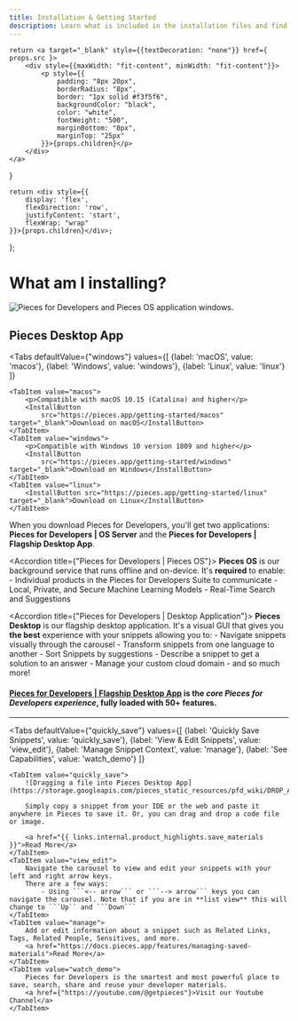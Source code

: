 ```yaml
---
title: Installation & Getting Started
description: Learn what is included in the installation files and find the right set of instructions for your operating system.
---
```


<link rel="canonical" href="https://docs.pieces.app/installation-getting-started/what-am-i-installing" />

    return <a target="_blank" style={{textDecoration: "none"}} href={ props.src }>
        <div style={{maxWidth: "fit-content", minWidth: "fit-content"}}>
            <p style={{
                padding: "8px 20px",
                borderRadius: "8px",
                border: "1px solid #f3f5f6",
                backgroundColor: "black",
                color: "white",
                fontWeight: "500",
                marginBottom: "8px",
                marginTop: "25px"
            }}>{props.children}</p>
        </div>
    </a>
}

    return <div style={{
        display: 'flex',
        flexDirection: 'row',
        justifyContent: 'start',
        flexWrap: "wrap"
    }}>{props.children}</div>;
};

# What am I installing?

![Pieces for Developers and Pieces OS application windows.](/assets/what_am_installing.png)

## Pieces Desktop App

<Tabs
    defaultValue={"windows"}
    values={[
        {label: 'macOS', value: 'macos'},
        {label: 'Windows', value: 'windows'},
        {label: 'Linux', value: 'linux'}
    ]}
>
    <TabItem value="macos">
        <p>Compatible with macOS 10.15 (Catalina) and higher</p>
        <InstallButton
            src="https://pieces.app/getting-started/macos" target="_blank">Download on macOS</InstallButton>
    </TabItem>
    <TabItem value="windows">
        <p>Compatible with Windows 10 version 1809 and higher</p>
        <InstallButton
            src="https://pieces.app/getting-started/windows" target="_blank">Download on Windows</InstallButton>
    </TabItem>
    <TabItem value="linux">
        <InstallButton src="https://pieces.app/getting-started/linux" target="_blank">Download on Linux</InstallButton>
    </TabItem>
</Tabs>


When you download Pieces for Developers, you'll get two applications: **Pieces for Developers | OS Server** and the **Pieces for Developers | Flagship Desktop App**.

<Accordion title={"Pieces for Developers | Pieces OS"}>
    **Pieces OS** is our background service that runs offline and on-device. It's **required** to enable:
        - Individual products in the Pieces for Developers Suite to communicate
        - Local, Private, and Secure Machine Learning Models
        - Real-Time Search and Suggestions
</Accordion>

<Accordion title={"Pieces for Developers | Desktop Application"}>
    **Pieces Desktop** is our flagship desktop application. It's a visual GUI that gives you **the best** experience with your snippets allowing you to:
    - Navigate snippets visually through the carousel
    - Transform snippets from one language to another
    - Sort Snippets by suggestions
    - Describe a snippet to get a solution to an answer
    - Manage your custom cloud domain
    - and so much more!
</Accordion>

#### <a target="_blank" href="{{ links.website.pfd_desktop_install }}">Pieces for Developers | Flagship Desktop App</a> is the _core Pieces for Developers experience_, fully loaded with 50+ features.

---

<Tabs
    defaultValue={"quickly_save"}
    values={[
        {label: 'Quickly Save Snippets', value: 'quickly_save'},
        {label: 'View & Edit Snippets', value: 'view_edit'},
        {label: 'Manage Snippet Context', value: 'manage'},
        {label: 'See Capabilities', value: 'watch_demo'}
    ]}
>
    <TabItem value="quickly_save">
        ![Dragging a file into Pieces Desktop App](https://storage.googleapis.com/pieces_static_resources/pfd_wiki/DROP_A_FILE.gif)

        Simply copy a snippet from your IDE or the web and paste it anywhere in Pieces to save it. Or, you can drag and drop a code file or image.

        <a href="{{ links.internal.product_highlights.save_materials }}">Read More</a>
    </TabItem>
    <TabItem value="view_edit">
        Navigate the carousel to view and edit your snippets with your left and right arrow keys.
        There are a few ways:
            - Using ```<-- arrow``` or ```--> arrow``` keys you can navigate the carousel. Note that if you are in **list view** this will change to ```Up`` and ```Down```
    </TabItem>
    <TabItem value="manage">
        Add or edit information about a snippet such as Related Links, Tags, Related People, Sensitives, and more.
        <a href="https://docs.pieces.app/features/managing-saved-materials">Read More</a>
    </TabItem>
    <TabItem value="watch_demo">
        Pieces for Developers is the smartest and most powerful place to save, search, share and reuse your developer materials.
        <a href={"https://youtube.com/@getpieces"}>Visit our Youtube Channel</a>
    </TabItem>
</Tabs>

